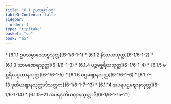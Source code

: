 ```yaml
---
title: "6.1 ဥပသမ္ပဒါဝဂ္ဂ"
tableOfContents: false
sidebar:
  order: 1
type: "tipitaka"
basket: "su"
book: "a5"
---
```



<DynamicBreadcrumb />



<TableOfContents book="a5" section="6.1">
* [6.1.1 ဥပသမ္ပာဒေတဗ္ဗသုတ္တ](6-1/6-1-1)
* [6.1.2 နိဿယသုတ္တ](6-1/6-1-2)
* [6.1.3 သာမဏေရသုတ္တ](6-1/6-1-3)
* [6.1.4 ပဉ္စမစ္ဆရိယသုတ္တ](6-1/6-1-4)
* [6.1.5 မစ္ဆရိယပ္ပဟာနသုတ္တ](6-1/6-1-5)
* [6.1.6 ပဌမဈာနသုတ္တ](6-1/6-1-6)
* [6.1.7–13 ဒုတိယဈာနသုတ္တာဒိသတ္တက](6-1/6-1-7–13)
* [6.1.14 အပရပဌမဈာနသုတ္တ](6-1/6-1-14)
* [6.1.15–21 အပရဒုတိယဈာနသုတ္တာဒိ](6-1/6-1-15–21)
</TableOfContents>